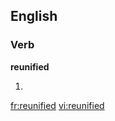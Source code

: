 ==English==

===Verb===
'''reunified'''

# {{present participle of|[[reunify]]}}

[[fr:reunified]]
[[vi:reunified]]